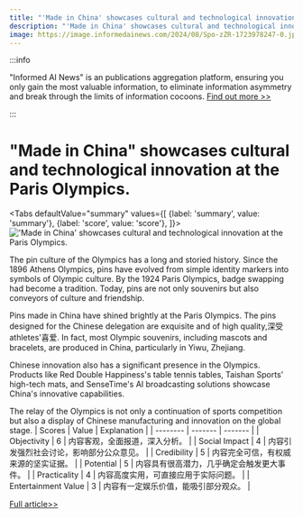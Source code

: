 ```yaml
---
title: "'Made in China' showcases cultural and technological innovation at the Paris Olympics."
description: "'Made in China' showcases cultural and technological innovation at the Paris Olympics."
image: https://image.informedainews.com/2024/08/Spo-zZR-1723978247-0.jpg
---
```



:::info

"Informed AI News" is an publications aggregation platform, ensuring you only gain the most valuable information, to eliminate information asymmetry and break through the limits of information cocoons.  [Find out more >>](/)

:::

# "Made in China" showcases cultural and technological innovation at the Paris Olympics.


<Tabs
	defaultValue="summary"
	values={[
	{label: 'summary', value: 'summary'},
	{label: 'score', value: 'score'},
]}>
<TabItem value="summary">
<img
  src="https://image.informedainews.com/2024/08/Spo-zZR-1723978247-0.jpg"
  alt="'Made in China' showcases cultural and technological innovation at the Paris Olympics."
/>



The pin culture of the Olympics has a long and storied history. Since the 1896 Athens Olympics, pins have evolved from simple identity markers into symbols of Olympic culture. By the 1924 Paris Olympics, badge swapping had become a tradition. Today, pins are not only souvenirs but also conveyors of culture and friendship.

Pins made in China have shined brightly at the Paris Olympics. The pins designed for the Chinese delegation are exquisite and of high quality,深受 athletes'喜爱. In fact, most Olympic souvenirs, including mascots and bracelets, are produced in China, particularly in Yiwu, Zhejiang.

Chinese innovation also has a significant presence in the Olympics. Products like Red Double Happiness's table tennis tables, Taishan Sports' high-tech mats, and SenseTime's AI broadcasting solutions showcase China's innovative capabilities.

The relay of the Olympics is not only a continuation of sports competition but also a display of Chinese manufacturing and innovation on the global stage.
</TabItem>
<TabItem value="score">
	| Scores     | Value   | Explanation |
	| -------- | ------- | ------- |
	| Objectivity  | 6    | 内容客观，全面报道，深入分析。    |
	| Social Impact | 4     | 内容引发强烈社会讨论，影响部分公众意见。    |
	| Credibility    | 5    | 内容完全可信，有权威来源的坚实证据。    |
	| Potential    | 5    | 内容具有很高潜力，几乎确定会触发更大事件。    |
	| Practicality    | 4    | 内容高度实用，可直接应用于实际问题。    |
	| Entertainment Value    | 3    | 内容有一定娱乐价值，能吸引部分观众。    |
</TabItem>
</Tabs>

[Full article>>](https://www.36kr.com/p/2910107054594945)
